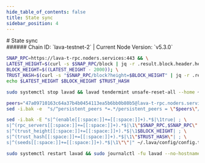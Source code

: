```yaml
---
hide_table_of_contents: false
title: State sync
sidebar_position: 4
---
```


<div class="h1-with-icon icon-lava">
# State sync
</div>
###### Chain ID: `lava-testnet-2` | Current Node Version: `v5.3.0`

```bash
SNAP_RPC=https://lava-t-rpc.noders.services:443 && \
LATEST_HEIGHT=$(curl -s $SNAP_RPC/block | jq -r .result.block.header.height); \
BLOCK_HEIGHT=$((LATEST_HEIGHT - 2000)); \
TRUST_HASH=$(curl -s "$SNAP_RPC/block?height=$BLOCK_HEIGHT" | jq -r .result.block_id.hash) && \
echo $LATEST_HEIGHT $BLOCK_HEIGHT $TRUST_HASH
```
```bash
sudo systemctl stop lavad && lavad tendermint unsafe-reset-all --home ~/.lava --keep-addr-book
```
```bash
peers="47a09710163c64a37b4b0454113ea5b6bb0b80b5@lava-t-rpc.noders.services:19956"
sed -i.bak -e  "s/^persistent_peers *=.*/persistent_peers = \"$peers\"/" ~/.lava/config/config.toml
```
```bash
sed -i.bak -E "s|^(enable[[:space:]]+=[[:space:]]+).*$|\1true| ; \
s|^(rpc_servers[[:space:]]+=[[:space:]]+).*$|\1\"$SNAP_RPC,$SNAP_RPC\"| ; \
s|^(trust_height[[:space:]]+=[[:space:]]+).*$|\1$BLOCK_HEIGHT| ; \
s|^(trust_hash[[:space:]]+=[[:space:]]+).*$|\1\"$TRUST_HASH\"| ; \
s|^(seeds[[:space:]]+=[[:space:]]+).*$|\1\"\"|" ~/.lava/config/config.toml
```
```bash
sudo systemctl restart lavad && sudo journalctl -fu lavad --no-hostname -o cat
```